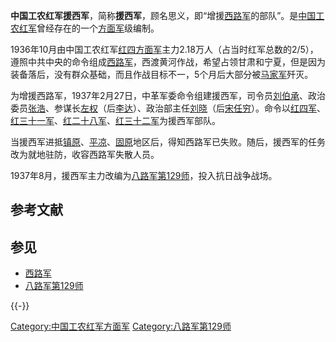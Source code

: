 {{Unreferenced|time=2020-10-21T23:58:31+00:00}}
'''中国工农红军援西军'''，简称'''援西军'''，顾名思义，即“增援[[西路军|西路军]]的部队”。是[[中国工农红军|中国工农红军]]曾经存在的一个[[方面军|方面军]]级编制。

1936年10月由中国工农红军[[红四方面军|红四方面军]]主力2.18万人（占当时红军总数的2/5），遵照中共中央的命令组成[[西路军|西路军]]，西渡黄河作战，希望占领甘肃和宁夏，但是因为装备落后，没有群众基础，而且作战目标不一，5个月后大部分被[[马家军|马家军]]歼灭。

为增援西路军，1937年2月27日，中革军委命令组建援西军，司令员[[刘伯承|刘伯承]]、政治委员[[林育英|张浩]]、参谋长[[左权|左权]]（后[[李达_(上将)|李达]]）、政治部主任[[刘晓_(外交官)|刘晓]]（后[[宋任穷|宋任穷]]）。命令以[[红四军|红四军]]、[[红三十一军|红三十一军]]、[[红二十八军|红二十八军]]、[[红三十二军|红三十二军]]为援西军部队。

当援西军进抵[[镇原|镇原]]、[[平凉|平凉]]、[[固原|固原]]地区后，得知西路军已失败。随后，援西军的任务改为就地驻防，收容西路军失散人员。

1937年8月，援西军主力改编为[[八路军|八路军]][[第129师|第129师]]，投入抗日战争战场。

== 参考文献 ==
{{Reflist}}

== 参见 ==
{{Portal box|中国共产党|中华民国|军事}}
* [[西路军|西路军]]
* [[八路军|八路军]][[第129师|第129师]]

{{-}}
{{中国工农红军}}

[[Category:中国工农红军方面军|Category:中国工农红军方面军]]
[[Category:八路军第129师|Category:八路军第129师]]